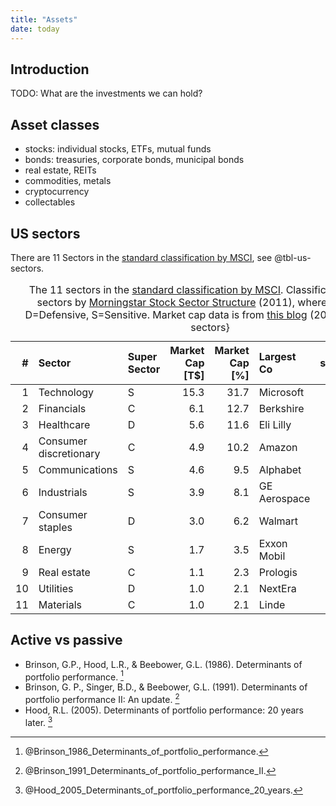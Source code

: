 ```yaml
---
title: "Assets"
date: today
---
```


Introduction
--------------------------------------------

TODO: What are the investments we can hold?


Asset classes
--------------------------------------------

-   stocks: individual stocks, ETFs, mutual funds
-   bonds: treasuries, corporate bonds, municipal bonds
-   real estate, REITs
-   commodities, metals
-   cryptocurrency
-   collectables


US sectors
--------------------------------------------

There are 11 Sectors in the [standard classification by MSCI](https://en.wikipedia.org/wiki/Global_Industry_Classification_Standard), see @tbl-us-sectors.

Table: The 11 sectors in the [standard classification by MSCI](https://en.wikipedia.org/wiki/Global_Industry_Classification_Standard). Classification of super sectors by [Morningstar Stock Sector Structure](https://www.morningstar.com/content/dam/marketing/apac/au/pdfs/Legal/StockSectorStructure_Factsheet.pdf) (2011), where C=Cyclical, D=Defensive, S=Sensitive. Market cap data is from [this blog](https://www.visualcapitalist.com/largest-company-market-cap-sp-500-market-concentration/) (2024). {#tbl-us-sectors}

|  #  | Sector                   | Super Sector | Market Cap [T$] | Market Cap [%] | Largest Co   | Co share [%] | Vanguard ETF |
|----:|:-------------------------|:-------------|----------------:|---------------:|:-------------| ------------:|:-------------|
|  1  | Technology               | S            |            15.3 |           31.7 | Microsoft    |         22.3 | VGT          |
|  2  | Financials               | C            |             6.1 |           12.7 | Berkshire    |         12.9 | VFH          |
|  3  | Healthcare               | D            |             5.6 |           11.6 | Eli Lilly    |         13.5 | VHT          |
|  4  | Consumer discretionary   | C            |             4.9 |           10.2 | Amazon       |         38.8 | VCR          |
|  5  | Communications           | S            |             4.6 |            9.5 | Alphabet     |         25.8 | VOX          |
|  6  | Industrials              | S            |             3.9 |            8.1 | GE Aerospace |          4.7 | VIS          |
|  7  | Consumer staples         | D            |             3.0 |            6.2 | Walmart      |         14.7 | VDC          |
|  8  | Energy                   | S            |             1.7 |            3.5 | Exxon Mobil  |         30.9 | VDE          |
|  9  | Real estate              | C            |             1.1 |            2.3 | Prologis     |         10.5 | VNQ          |
| 10  | Utilities                | D            |             1.0 |            2.1 | NextEra      |         14.0 | VPU          |
| 11  | Materials                | C            |             1.0 |            2.1 | Linde        |         21.4 | VAW          |


Active vs passive
--------------------------------------------

-   Brinson, G.P., Hood, L.R., & Beebower, G.L. (1986). Determinants of portfolio performance. [^Brinson1986]
-   Brinson, G. P., Singer, B.D., & Beebower, G.L. (1991). Determinants of portfolio performance II: An update. [^Brinson1991]
-   Hood, R.L. (2005). Determinants of portfolio performance: 20 years later. [^Hood2005]

[^Brinson1986]: @Brinson_1986_Determinants_of_portfolio_performance\.
[^Brinson1991]: @Brinson_1991_Determinants_of_portfolio_performance_II\.
[^Hood2005]: @Hood_2005_Determinants_of_portfolio_performance_20_years\.


